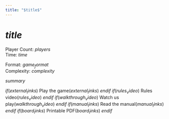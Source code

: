 ```yaml
---
title: "$title$"
---
```


# $title$

::: {.game-info-box}
::: {.game-stats}
::: {.left-stats}
Player Count: $players$  
Time: $time$
:::
::: {.right-stats}
Format: $game_format$  
Complexity: $complexity$
:::
:::
:::

$summary$

::: {.game-actions}
$if(external_links)$
[Play the game]{.btn .btn-play}($external_links$)
$endif$
$if(rules_video)$
[Rules video]{.btn .btn-watch}($rules_video$)
$endif$
$if(walkthrough_video)$
[Watch us play]{.btn .btn-watch}($walkthrough_video$)
$endif$
$if(manual_links)$
[Read the manual]{.btn .btn-manual}($manual_links$)
$endif$
$if(board_links)$
[Printable PDF]{.btn .btn-board}($board_links$)
$endif$
:::

